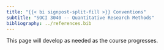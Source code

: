 ```yaml
---
title: "{{< bi signpost-split-fill >}} Conventions"
subtitle: "SOCI 3040 -- Quantitative Research Methods"
bibliography: ../references.bib
---
```


This page will develop as needed as the course progresses.